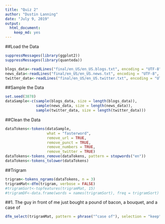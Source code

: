 ```yaml
---
title: "Quiz 2"
author: "Dustin Lanning"
date: "July 9, 2019"
output: 
  html_document: 
    keep_md: yes
---
```


##Load the Data

```r
suppressMessages(library(ggplot2))
suppressMessages(library(quanteda))

blogs_data<-readLines("final/en_US/en_US.blogs.txt", encoding = "UTF-8", skipNul = TRUE)
news_data<-readLines("final/en_US/en_US.news.txt", encoding = "UTF-8", skipNul = TRUE, warn = FALSE)
twitter_data<-readLines("final/en_US/en_US.twitter.txt", encoding = "UTF-8", skipNul = TRUE)
```

##Sample the Data

```r
set.seed(3878)
dataSample<-c(sample(blogs_data, size = length(blogs_data)),
              sample(news_data, size = length(news_data)),
              sample(twitter_data, size = length(twitter_data)))
```

##Clean the Data

```r
dataTokens<-tokens(dataSample,
                   what = "fasterword",
                   remove_url = TRUE,
                   remove_punct = TRUE,
                   remove_numbers = TRUE,
                   remove_twitter = TRUE)
dataTokens<-tokens_remove(dataTokens, pattern = stopwords("en"))
dataTokens<-tokens_tolower(dataTokens)
```

##Trigram

```r
trigram<-tokens_ngrams(dataTokens, n = 3)
trigramMat<-dfm(trigram, verbose = FALSE)
#trigramSort<-topfeatures(trigramMat, 15)
#trigramDF<-data.frame(words = names(trigramSort), freq = trigramSort)
```

##1. The guy in front of me just bought a pound of bacon, a bouquet, and a case of

```r
dfm_select(trigramMat, pattern = phrase("^case of"), selection = "keep", valuetype = "glob")
```
